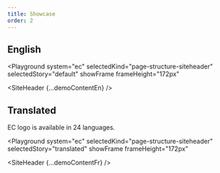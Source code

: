 ```yaml
---
title: Showcase
order: 2
---
```




## English

<Playground
  system="ec"
  selectedKind="page-structure-siteheader"
  selectedStory="default"
  showFrame
  frameHeight="172px"
>
  <SiteHeader {...demoContentEn} />
</Playground>

## Translated

EC logo is available in 24 languages.

<Playground
  system="ec"
  selectedKind="page-structure-siteheader"
  selectedStory="translated"
  showFrame
  frameHeight="172px"
>
  <SiteHeader {...demoContentFr} />
</Playground>

